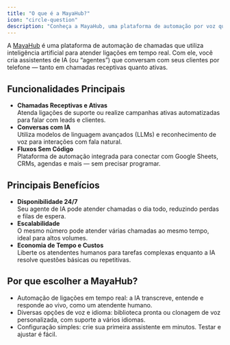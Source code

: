```yaml
---
title: "O que é a MayaHub?"
icon: "circle-question"
description: "Conheça a MayaHub, uma plataforma de automação por voz que usa IA para gerenciar conversas telefônicas em tempo real "
---
```


A [MayaHub](http://mayahub.online) é uma plataforma de automação de chamadas que utiliza inteligência artificial para atender ligações em tempo real. Com ele, você cria assistentes de IA (ou “agentes”) que conversam com seus clientes por telefone — tanto em chamadas receptivas quanto ativas.

## **Funcionalidades Principais**

- **Chamadas Receptivas e Ativas**\
  Atenda ligações de suporte ou realize campanhas ativas automatizadas para falar com leads e clientes.
- **Conversas com IA**\
  Utiliza modelos de linguagem avançados (LLMs) e reconhecimento de voz para interações com fala natural.
- **Fluxos Sem Código**\
  Plataforma de automação integrada para conectar com Google Sheets, CRMs, agendas e mais — sem precisar programar.

## **Principais Benefícios**

- **Disponibilidade 24/7**\
  Seu agente de IA pode atender chamadas o dia todo, reduzindo perdas e filas de espera.
- **Escalabilidade**\
  O mesmo número pode atender várias chamadas ao mesmo tempo, ideal para altos volumes.
- **Economia de Tempo e Custos**\
  Liberte os atendentes humanos para tarefas complexas enquanto a IA resolve questões básicas ou repetitivas.

## **Por que escolher a MayaHub?**

- Automação de ligações em tempo real: a IA transcreve, entende e responde ao vivo, como um atendente humano.
- Diversas opções de voz e idioma: biblioteca pronta ou clonagem de voz personalizada, com suporte a vários idiomas.
- Configuração simples: crie sua primeira assistente em minutos. Testar e ajustar é fácil.